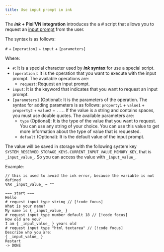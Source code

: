 ```yaml
---
title: Use input prompt in ink
---
```


The ***ink* + Pixi’VN integration** introduces the a # script that allows you to request an [input prompt](/start/input.md) from the user.

The syntax is as follows:

`#` + `[operation]` + `input` + `[parameters]`

Where:

* `#`: It is a special character used by ***ink* syntax** for use a special script.
* `[operation]`: It is the operation that you want to execute with the input prompt. The available operations are:
  * `request`: Request an input prompt.
* `input`: It is the keyword that indicates that you want to request an input prompt.
* `[parameters]` (Optional): It is the parameters of the operation. The syntax for adding parameters is as follows: `property1` + `value1` + `property2` + `value2` + `...`. If the value is a string and contains spaces, you must use double quotes.
The available parameters are:
  * `type` (Optional): It is the type of the value that you want to request. You can use any string of your choice. You can use this value to get more information about the type of value that is requested.
  * `default` (Optional): It is the default value of the input prompt.

The value will be saved in storage with the following system key `SYSTEM_RESERVED_STORAGE_KEYS.CURRENT_INPUT_VALUE_MEMORY_KEY`, that is `_input_value_`. So you can access the value with `_input_value_`.

Example:

```ink
// this is used to avoid the ink error, because the variable is not defined
VAR _input_value_ = ""

=== start ===
Hello
# request input type string // [!code focus]
What is your name?
My name is { _input_value_ }
# request input type number default 18 // [!code focus]
How old are you?
I am { _input_value_ } years old
# request input type "html textarea" // [!code focus]
Describe who you are:
{ _input_value_ }
Restart
-> DONE
```

<Sandbox
  template="fvg9l6"
  entry="/src/ink/start.ink"
/>
